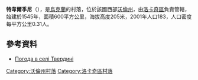 {{coord|50|52|31|N|24|45|34|E|scale:30000|display=title}}

'''特韋爾季尼'''（{{lang-uk|Твердині}}），是[[烏克蘭|烏克蘭]]的村落，位於該國西部[[沃倫州|沃倫州]]，由[[洛卡奇區|洛卡奇區]]負責管轄，始建於1545年，面積600平方公里，海拔高度205米，2001年人口183，人口密度每平方公里0.31人。

==參考資料==
* [http://weather.in.ua/ua/volynskaja/25895 Погода в селі Твердині] {{Wayback|url=http://weather.in.ua/ua/volynskaja/25895 |date=20200422230530 }}

[[Category:沃倫州村落|Category:沃倫州村落]]
[[Category:洛卡奇區村落|Category:洛卡奇區村落]]


{{Volyn-geo-stub}}